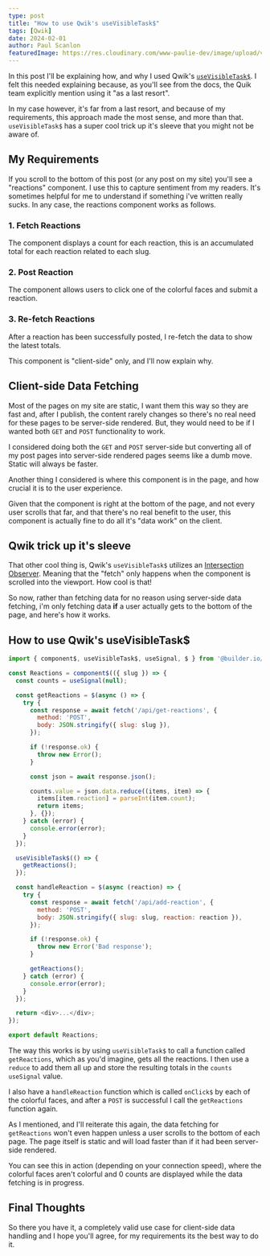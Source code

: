 ```yaml
---
type: post
title: "How to use Qwik's useVisibleTask$"
tags: [Qwik]
date: 2024-02-01
author: Paul Scanlon
featuredImage: https://res.cloudinary.com/www-paulie-dev/image/upload/v1706832540/paulie.dev/2024/02/qwik-bites-useVisibleTask_czhft9.jpg
---
```


In this post I'll be explaining how, and why I used Qwik's [`useVisibleTask$`](https://qwik.dev/docs/guides/best-practices/#use-usevisibletask-as-a-last-resort). I felt this needed explaining because, as you'll see from the docs, the Quik team explicitly mention using it "as a last resort".

In my case however, it's far from a last resort, and because of my requirements, this approach made the most sense, and more than that. `useVisibleTask$` has a super cool trick up it's sleeve that you might not be aware of.

## My Requirements

If you scroll to the bottom of this post (or any post on my site) you'll see a "reactions" component. I use this to capture sentiment from my readers. It's sometimes helpful for me to understand if something i've written really sucks. In any case, the reactions component works as follows.

<AstroImage
  width='768'
  height='432'
  alt='Screenshot of Reaction component on paulie.dev'
  url='https://res.cloudinary.com/www-paulie-dev/image/upload/v1706833271/paulie.dev/2024/02/1-reaction-component_h3f2ek.jpg'
/>

### 1. Fetch Reactions

The component displays a count for each reaction, this is an accumulated total for each reaction related to each slug.

### 2. Post Reaction

The component allows users to click one of the colorful faces and submit a reaction.

### 3. Re-fetch Reactions

After a reaction has been successfully posted, I re-fetch the data to show the latest totals.

This component is "client-side" only, and I'll now explain why.

## Client-side Data Fetching

Most of the pages on my site are static, I want them this way so they are fast and, after I publish, the content rarely changes so there's no real need for these pages to be server-side rendered. But, they would need to be if I wanted both `GET` and `POST` functionality to work.

I considered doing both the `GET` and `POST` server-side but converting all of my post pages into server-side rendered pages seems like a dumb move. Static will always be faster.

Another thing I considered is where this component is in the page, and how crucial it is to the user experience.

Given that the component is right at the bottom of the page, and not every user scrolls that far, and that there's no real benefit to the user, this component is actually fine to do all it's "data work" on the client.

## Qwik trick up it's sleeve

That other cool thing is, Qwik's `useVisibleTask$` utilizes an [Intersection Observer](https://developer.mozilla.org/en-US/docs/Web/API/Intersection_Observer_API). Meaning that the "fetch" only happens when the component is scrolled into the viewport. How cool is that!

So now, rather than fetching data for no reason using server-side data fetching, i'm only fetching data **if** a user actually gets to the bottom of the page, and here's how it works.

## How to use Qwik's useVisibleTask$

```javascript
import { component$, useVisibleTask$, useSignal, $ } from '@builder.io/qwik';

const Reactions = component$(({ slug }) => {
  const counts = useSignal(null);

  const getReactions = $(async () => {
    try {
      const response = await fetch('/api/get-reactions', {
        method: 'POST',
        body: JSON.stringify({ slug: slug }),
      });

      if (!response.ok) {
        throw new Error();
      }

      const json = await response.json();

      counts.value = json.data.reduce((items, item) => {
        items[item.reaction] = parseInt(item.count);
        return items;
      }, {});
    } catch (error) {
      console.error(error);
    }
  });

  useVisibleTask$(() => {
    getReactions();
  });

  const handleReaction = $(async (reaction) => {
    try {
      const response = await fetch('/api/add-reaction', {
        method: 'POST',
        body: JSON.stringify({ slug: slug, reaction: reaction }),
      });

      if (!response.ok) {
        throw new Error('Bad response');
      }

      getReactions();
    } catch (error) {
      console.error(error);
    }
  });

  return <div>...</div>;
});

export default Reactions;
```

The way this works is by using `useVisibleTask$` to call a function called `getReactions`, which as you'd imagine, gets all the reactions. I then use a `reduce` to add them all up and store the resulting totals in the `counts` `useSignal` value.

I also have a `handleReaction` function which is called `onClick$` by each of the colorful faces, and after a `POST` is successful I call the `getReactions` function again.

As I mentioned, and I'll reiterate this again, the data fetching for `getReactions` won't even happen unless a user scrolls to the bottom of each page. The page itself is static and will load faster than if it had been server-side rendered.

You can see this in action (depending on your connection speed), where the colorful faces aren't colorful and 0 counts are displayed while the data fetching is in progress.

<AstroImage
  width='768'
  height='432'
  alt='Screenshot of Reaction component loading on paulie.dev'
  url='https://res.cloudinary.com/www-paulie-dev/image/upload/v1706836734/paulie.dev/2024/02/2-reaction-loading_pvigqs.jpg'
/>

## Final Thoughts

So there you have it, a completely valid use case for client-side data handling and I hope you'll agree, for my requirements its the best way to do it.
